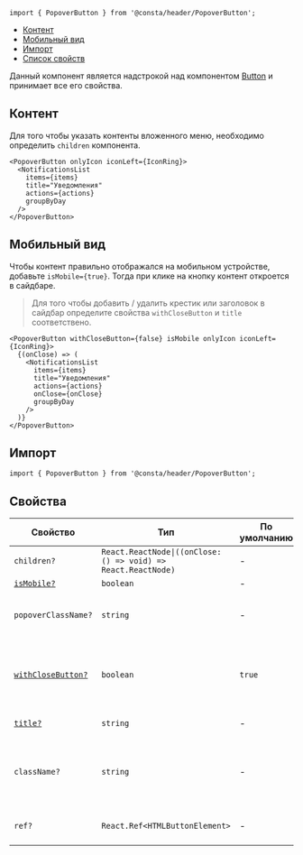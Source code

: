 
```tsx
import { PopoverButton } from '@consta/header/PopoverButton';
```

<MdxMenu>

- [Контент](#контент)
- [Мобильный вид](#мобильный-вид)
- [Импорт](#импорт)
- [Список свойств](#свойства)

</MdxMenu>

Данный компонент является надстрокой над компонентом [Button](##LIBS.LIB.STAND/lib:uikit/stand:components-button-stable) и принимает все его свойства.

## Контент

Для того чтобы указать контенты вложенного меню, необходимо определить `children` компонента.

```tsx
<PopoverButton onlyIcon iconLeft={IconRing}>
  <NotificationsList
    items={items}
    title="Уведомления"
    actions={actions}
    groupByDay
  />
</PopoverButton>
```

<PopoverButtonExample />

## Мобильный вид

Чтобы контент правильно отображался на мобильном устройстве, добавьте `isMobile={true}`. Тогда при клике на кнопку контент откроется в сайдбаре.

> Для того чтобы добавить / удалить крестик или заголовок в сайдбар определите свойства `withCloseButton` и `title` соответствено.

```tsx
<PopoverButton withCloseButton={false} isMobile onlyIcon iconLeft={IconRing}>
  {(onClose) => (
    <NotificationsList
      items={items}
      title="Уведомления"
      actions={actions}
      onClose={onClose}
      groupByDay
    />
  )}
</PopoverButton>
```

<PopoverButtonExampleMobile />

## Импорт

```tsx
import { PopoverButton } from '@consta/header/PopoverButton';
```

## Свойства

| Свойство                             | Тип                                                                              | По умолчанию | Описание                                                         |
| ------------------------------------ | -------------------------------------------------------------------------------- | ------------ | ---------------------------------------------------------------- |
| `children?`                          | `React.ReactNode`<code>&#124;</code>`((onClose: () => void) => React.ReactNode)` | -            | Выпадающий контент                                               |
| [`isMobile?`](#мобильный-вид)        | `boolean`                                                                        | -            | Мобильный вид                                                    |
| `popoverClassName?`                  | `string`                                                                         | -            | Дополнительный CSS-класс для выпадающего контента                |
| [`withCloseButton?`](#мобильный-вид) | `boolean`                                                                        | `true`       | Флаг, отвечающий за появление кнопки закрытия в мобильном виде   |
| [`title?`](#мобильный-вид)           | `string`                                                                         | -            | Заголовок в мобильном виде                                       |
| `className?`                         | `string`                                                                         | -            | Дополнительный CSS-класс для кнопки, по которой открывается меню |
| `ref?`                               | `React.Ref<HTMLButtonElement>`                                                   | -            | Ссылка на корневой DOM-элемент                                   |
